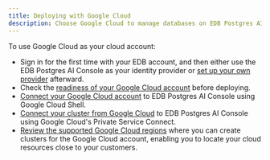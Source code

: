 ```yaml
---
title: Deploying with Google Cloud
description: Choose Google Cloud to manage databases on EDB Postgres AI Cloud Service.
---
```


To use Google Cloud as your cloud account:

-   Sign in for the first time with your EDB account, and then either use the EDB Postgres AI Console as your identity provider or [set up your own provider](/edb-postgres-ai/console/using/organizations/identity_provider/) afterward. 
-   Check the [readiness of your Google Cloud account](/edb-postgres-ai/cloud-service/getting_started/your_cloud_account/preparing_cloud_account/preparing_gcp/) before deploying. 
-   [Connect your Google Cloud account](/edb-postgres-ai/cloud-service/getting_started/your_cloud_account/connecting_to_your_cloud/connecting_gcp/) to EDB Postgres AI Console using Google Cloud Shell. 
-   [Connect your cluster from Google Cloud](/edb-postgres-ai/cloud-service/using_cluster/connecting_your_cluster/connecting_from_gcp/) to EDB Postgres AI Console using Google Cloud's Private Service Connect. 
-   [Review the supported Google Cloud regions](/edb-postgres-ai/cloud-service/references/supported_regions/#google-cloud-regions) where you can create clusters for the Google Cloud account, enabling you to locate your cloud resources close to your customers.
